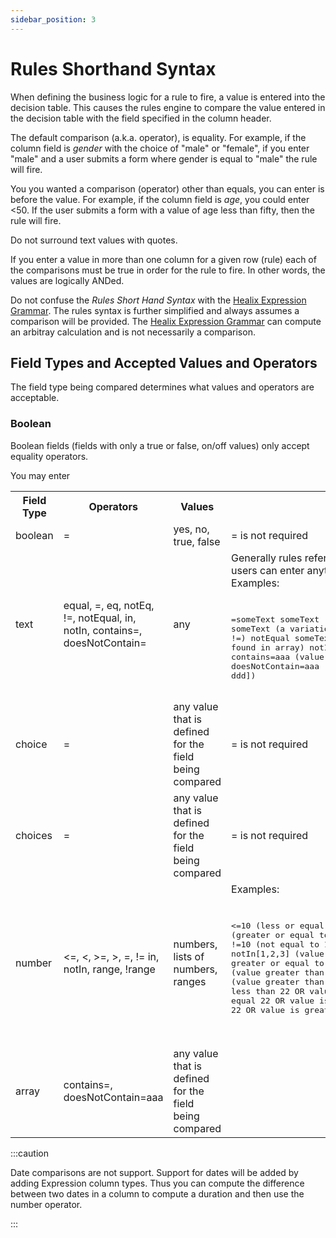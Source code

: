 ```yaml
---
sidebar_position: 3
---
```

# Rules Shorthand Syntax

When defining the business logic for a rule to fire, a value is entered into the decision table.  This causes the rules engine to compare the value entered in the decision table with the field specified in the column header.

The default comparison (a.k.a. operator), is equality.  For example, if the column field is *gender* with the choice of "male" or "female", if you enter "male" and a user submits a form where gender is equal to "male" the rule will fire. 

You you wanted a comparison (operator) other than equals, you can enter is before the value.  For example, if the column field is *age*, you could enter <50.  If the user submits a form with a value of age less than fifty, then the rule will fire.

Do not surround text values with quotes.

If you enter a value in more than one column for a given row (rule) each of the comparisons must be true in order for the rule to fire.  In other words, the values are logically ANDed.

Do not confuse the *Rules Short Hand Syntax* with the [Healix Expression Grammar](/docs/dynamic-data-model/healix-calculation-grammar). The rules syntax is further simplified and always assumes a comparison will be provided.  The  [Healix Expression Grammar](/docs/dynamic-data-model/healix-calculation-grammar) can compute an arbitray calculation and is not necessarily a comparison.

## Field Types and Accepted Values and Operators

The field type being compared determines what values and operators are acceptable.

### Boolean

Boolean fields (fields with only a true or false, on/off values) only accept equality operators.

You may enter


<table>
  <tr>
    <th>Field Type</th>
    <th>Operators</th>
    <th>Values</th>
    <th>Notes and Examples</th>
  </tr>
  <tr>
    <td>boolean</td>
    <td>=</td>
    <td>yes, no, true, false</td>
    <td>= is not required</td>
  </tr>
  <tr>
    <td>text</td>
    <td>equal, =, eq, notEq, !=, notEqual, in, notIn, contains=, doesNotContain=</td>
    <td>any</td>
    <td style={{wordWrap: "break-word", width: "40vw"}}>Generally rules referencing text fields are highly discouraged because users can enter anything. Use a choice, boolean or number instead. Examples:
<pre>

=someText
someText (simply type text to compare its equality)
eq someText (a variation of =)
!=someText 
notEq someText (a variation of !=)
notEqual someText (a variation of !=)
in[1,2,3,4] (a value should be found in array)
notIn[1,2,3,4] (a value should not be found in array)
contains=aaa (value aaa contains in array of strings [aaa, bob, ccc])
doesNotContain=aaa (value aaa is not in array of strings [bob, ccc, ddd])
</pre>
    </td>
  </tr>
  <tr>
    <td>choice</td>
    <td>=</td>
    <td>any value that is defined for the field being compared</td>
    <td>= is not required</td>
  </tr>
  <tr>
    <td>choices</td>
    <td>=</td>
    <td>any value that is defined for the field being compared</td>
    <td>= is not required</td>
  </tr>
  <tr>
    <td>number</td>
    <td> &lt;=, &lt;, &gt;=, &gt;, =, != in, notIn, range, !range</td>
    <td>numbers, lists of numbers, ranges</td>
    <td>Examples:
<pre>

&lt;=10 (less or equal than 10)
&lt;10 (less than 10)
&gt;=10 (greater or equal to 10')
&gt;10 (greater than 10)
=10 (equal to 10)
!=10 (not equal to 10)
in[1,2,3] (value should be in this array)
notIn[1,2,3] (value should not be in this array)
range[22,33] (value greater or equal to 22 and value is smaller or equal to 33)
range(22,33] (value greater than 22 and value is smaller or equal to 33)
range(22,33) (value greater than 22 and value is smaller than 33)
range[22,33] (value less than 22 OR value is greater than 33)
!range(22,33] (value less or equal 22 OR value is greater than 33)
!range(22,33) (value less or equal 22 OR value is greater or equal 33)
</pre>    
    </td>
  </tr>
  <tr>
    <td>array</td>
    <td>contains=, doesNotContain=aaa</td>
    <td>any value that is defined for the field being compared</td>
    <td></td>
  </tr>
</table>

:::caution

Date comparisons are not support.  Support for dates will be added by adding Expression column types. Thus you can compute the difference between two dates in a column to compute a duration and then use the number operator.

:::
